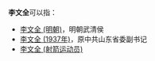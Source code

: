 '''李文全'''可以指：
* [[李文全_(明朝)|李文全 (明朝)]]，明朝武清侯
* [[李文全_(1937年)|李文全 (1937年)]]，原中共山东省委副书记
* [[李文全_(射箭运动员)|李文全 (射箭运动员)]]

{{disambig|cat=三字李姓人名消歧義|wen}}
